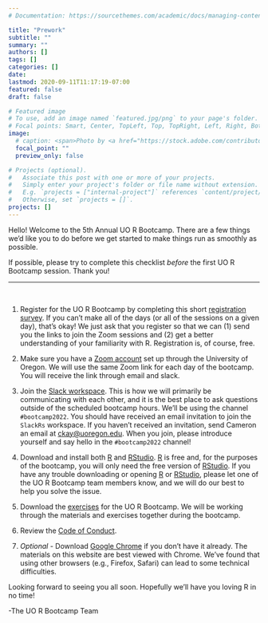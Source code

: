 ```yaml
---
# Documentation: https://sourcethemes.com/academic/docs/managing-content/

title: "Prework"
subtitle: ""
summary: ""
authors: []
tags: []
categories: []
date: 
lastmod: 2020-09-11T11:17:19-07:00
featured: false
draft: false

# Featured image
# To use, add an image named `featured.jpg/png` to your page's folder.
# Focal points: Smart, Center, TopLeft, Top, TopRight, Left, Right, BottomLeft, Bottom, BottomRight.
image:
  # caption: <span>Photo by <a href="https://stock.adobe.com/contributor/205968087/surfupvector?load_type=author&prev_url=detail">Surfup Vector</a>
  focal_point: ""
  preview_only: false

# Projects (optional).
#   Associate this post with one or more of your projects.
#   Simply enter your project's folder or file name without extension.
#   E.g. `projects = ["internal-project"]` references `content/project/deep-learning/index.md`.
#   Otherwise, set `projects = []`.
projects: []
---
```


Hello! Welcome to the 5th Annual UO R Bootcamp. There are a few things we'd like you to do before we get started to make things run as smoothly as possible. 

:::clock
If possible, please try to complete this checklist *before* the first UO R Bootcamp session. Thank you!
:::


***

<br> 

1) Register for the UO R Bootcamp by completing this short [registration survey](https://oregon.qualtrics.com/jfe/form/SV_dniQzU8XldXFodo). If you can't make all of the days (or all of the sessions on a given day), that's okay! We just ask that you register so that we can (1) send you the links to join the Zoom sessions and (2) get a better understanding of your familiarity with R. Registration is, of course, free. 

2) Make sure you have a [Zoom account](https://service.uoregon.edu/TDClient/2030/Portal/KB/ArticleDet?ID=101392) set up through the University of Oregon. We will use the same Zoom link for each day of the bootcamp. You will receive the link through email and slack.

3) Join the [Slack workspace](https://uodatascience.slack.com/). This is how we will primarily be communicating with each other, and it is the best place to ask questions outside of the scheduled bootcamp hours. We'll be using the channel `#bootcamp2022`. You should have received an email invitation to join the `SlackRs` workspace. If you haven't received an invitation, send Cameron an email at [ckay@uoregon.edu](mailto:ckay@uoregon.edu). When you join, please introduce yourself and say hello in the `#bootcamp2022` channel!

4) Download and install both [R](https://cran.r-project.org) and [RStudio](https://www.rstudio.com/products/rstudio/download/). [R](https://cran.r-project.org) is free and, for the purposes of the bootcamp, you will only need the free version of [RStudio](https://www.rstudio.com/products/rstudio/download/). If you have any trouble downloading or opening [R](https://cran.r-project.org) or [RStudio](https://www.rstudio.com/products/rstudio/download/), please let one of the UO R Bootcamp team members know, and we will do our best to help you solve the issue.

5) Download the [exercises](https://drive.google.com/drive/folders/1m3GpSyiV7ISHS_jvzK4M98sangzMmbqr?usp=sharing) for the UO R Bootcamp. We will be working through the materials and exercises together during the bootcamp.

6) Review the [Code of Conduct](/#code_of_conduct).

7) *Optional* - Download [Google Chrome](https://www.google.com/chrome/) if you don't have it already. The materials on this website are best viewed with Chrome. We've found that using other browsers (e.g., Firefox, Safari) can lead to some technical difficulties.

Looking forward to seeing you all soon. Hopefully we'll have you loving R in no time!

-The UO R Bootcamp Team


